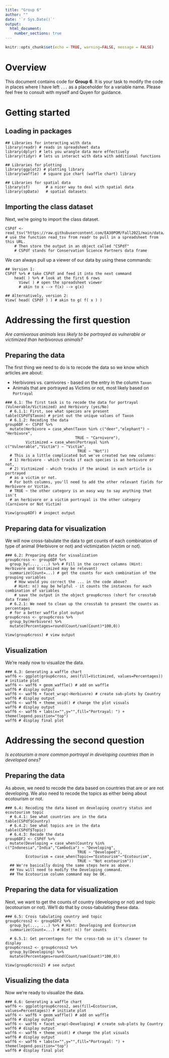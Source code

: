 ```yaml
---
title: "Group 6"
author: ""
date: '`r Sys.Date()`'
output:
  html_document:
    number_sections: true
---
```


```r
knitr::opts_chunk$set(echo = TRUE, warning=FALSE, message = FALSE)
```

# Overview

This document contains code for **Group 6**. It is your task to modify the code in places where I have left `...` as a placeholder for a variable name. Please feel free to consult with myself and Quyen for guidance.

# Getting started

## Loading in packages

```
## Libraries for interacting with data
library(readr) # reads in spreadsheet data
library(dplyr) # lets you wrangle data more effectively
library(tidyr) # lets us interact with data with additional functions

## Libraries for plotting
library(ggplot2) # plotting library
library(waffle)  # square pie chart (waffle chart) library

## Libraries for spatial data
library(sf)       # a nicer way to deal with spatial data
library(spData)   # spatial datasets
```

## Importing the class dataset

Next, we're going to import the class dataset.

```
CSPdf <- read_tsv("https://raw.githubusercontent.com/EA30POM/Fall2021/main/data/OTEC_CSP.tsv") # use the function read_tsv from readr to pull in a spreadsheet from this URL.
    # Then store the output in an object called "CSPdf"
    # CSPdf stands for Conservation Science Partners data frame
```

We can always pull up a viewer of our data by using these commands:

```
## Version 1:
CSPdf %>% # take CSPdf and feed it into the next command
    head( ) %>% # look at the first 6 rows
      View( ) # open the spreadsheet viewer
      # akin to x --> f(x) --> g(x)
      
## Alternatively, version 2:
View( head( CSPdf ) ) # akin to g( f( x ) )
```

# Addressing the first question

*Are carnivorous animals less likely to be portrayed as vulnerable or victimized than herbivorous animals?*

## Preparing the data

The first thing we need to do is to recode the data so we know which articles are about:

* Herbivores vs. carnivores - based on the entry in the column `Taxon`
* Animals that are portrayed as Victims or not, most likely based on `Portrayal`

```
### 6.1: The first task is to recode the data for portrayal (Vulnerable/Victimized) and Herbivory (yes/No)
  # 6.1.1: First, see what species are present
table(CSPdf$Taxon) # print out the unique values of Taxon
  # 6.1.2: Recoding the data
group6DF <- CSPdf %>%
  mutate(Herbivore = case_when(Taxon %in% c("deer","elephant") ~ "Herbivore",
                               TRUE ~ "Carnivore"),
         Victimized = case_when(Portrayal %in% c("Vulnerable","Victim") ~ "Victim",
                                TRUE ~ "Not"))
  # This is a little complicated but we've created two new columns:
  # 1) Herbivore - which tracks if each species is an herbivore or not,
  # 2) Victimized - which tracks if the animal in each article is portrayed
  # as a victim or not.
  # For both columns, you'll need to add the other relevant fields for Herbivore or Victim.
  # TRUE ~ the other category is an easy way to say anything that isn't 
  # an herbivore or a victim portrayal is the other category (Carnivore or Not Victim)

View(group6DF) # inspect output
```

## Preparing data for visualization

We will now cross-tabulate the data to get counts of each combination of type of animal (Herbivore or not) and victimization (victim or not).

```
### 6.2: Preparing data for visualization
group6cross <- group6DF %>%
  group_by(..., ...) %>% # Fill in the correct columns (Hint: Herbivore and Victimized may be relevant)
  summarize(Count=...) # get the counts for each combination of the grouping variables
`   # How would you correct the ... in the code above? 
    # Hint: n() may be helpful - it counts the instances for each combination of variables
    # save the output in the object group6cross (short for crosstab data frame)
  # 6.2.1: We need to clean up the crosstab to present the counts as percentages
  # for a better waffle plot output
group6cross <- group6cross %>%
  group_by(Herbivore) %>% 
  mutate(Percentages=round(Count/sum(Count)*100,0))

View(group6cross) # view output

```

## Visualization

We're ready now to visualize the data.

```
### 6.3: Generating a waffle chart
waff6 <- ggplot(group6cross, aes(fill=Victimized, values=Percentages)) # initiate plot
waff6 <- waff6 + geom_waffle() # add on waffle
waff6 # display output
waff6 <- waff6 + facet_wrap(~Herbivore) # create sub-plots by Country
waff6 # display output
waff6 <- waff6 + theme_void() # change the plot visuals
waff6 # display output
waff6 <- waff6 + labs(x="",y="",fill="Portrayal: ") + theme(legend.position="top")
waff6 # display final plot
```

# Addressing the second question

*Is ecotourism a more common portrayal in developing countries than in developed ones?*

## Preparing the data

As above, we need to recode the data based on countries that are or are not developing. We also need to recode the topics as either being about ecotourism or not.

```
### 6.4: Recoding the data based on developing country status and ecoutourism topic
  # 6.4.1: See what countries are in the data
table(CSPdf$Country)
  # 6.4.2: See what topics are in the data
table(CSPdf$Topic)
  # 6.4.3: Recode the data
group6DF2 <- CSPdf %>%
  mutate(Developing = case_when(Country %in% c("Indonesia","India","Cambodia") ~ "Developing",
                                TRUE ~ "Developed"),
         Ecotourism = case_when(Topic=="Ecotourism"~"Ecotourism",
                                TRUE ~ "Not ecotourism"))
  ## We're basically doing the same steps here as above.
  ## You will need to modify the Developing command.
  ## The Ecotourism column command may be OK.
```

## Preparing the data for visualization

Next, we want to get the counts of country (developing or not) and topic (ecotourism or not). We'll do that by cross-tabulating these data.

```
### 6.5: Cross tabulating country and topic
group6cross2 <- group6DF2 %>%
  group_by(..., ...) %>% # Hint: Developing and Ecotourism
  summarize(Count=...) # Hint: n() for counts

  # 6.5.1: Get percentages for the cross-tab so it's cleaner to display
group6cross2 <- group6cross2 %>%
  group_by(Developing) %>%
  mutate(Percentages=round(Count/sum(Count)*100,0))

View(group6cross2) # see output
```

## Visualizing the data

Now we're ready to visualize the data.

```
### 6.6: Generating a waffle chart
waff6 <- ggplot(group6cross2, aes(fill=Ecotourism, values=Percentages)) # initiate plot
waff6 <- waff6 + geom_waffle() # add on waffle
waff6 # display output
waff6 <- waff6 + facet_wrap(~Developing) # create sub-plots by Country
waff6 # display output
waff6 <- waff6 + theme_void() # change the plot visuals
waff6 # display output
waff6 <- waff6 + labs(x="",y="",fill="Portrayal: ") + theme(legend.position="top")
waff6 # display final plot
```